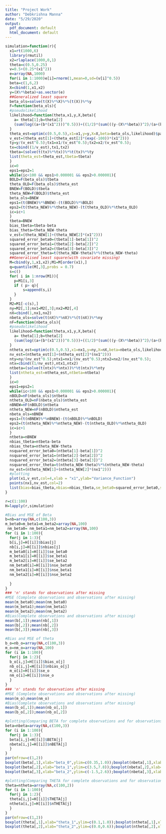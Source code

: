 ---
title: "Project Work"
author: "Debkrishna Manna"
date: "5/29/2020"
output:
  pdf_document: default
  html_document: default
---
```{r}
simulation=function(r){
  x1=rt(1000,6)
  library(rmutil)
  x2=rlaplace(1000,0,1)
  theta=c(0.5,0.25)
  v=0.5+(0.25*(x1^2))
  e=array(NA,1000)
  for(i in 1:1000)e[i]=rnorm(1,mean=0,sd=(v[i]^0.5))
  beta=c(1,6,2)
  X=cbind(1,x1,x2)
  y=(X%*%beta)+as.vector(e)
  ##Generalized least square
  beta_ols=solve(t(X)%*%X)%*%(t(X))%*%y
  F=function(beta_ols){
  #pseudolikelihood
  likelihood=function(theta,x1,y,X,beta){
    a= theta[1];b=theta[2]
    (sum(log((a+(b*(x1^2)))^0.5)))+((1/2)*(sum(((y-(X%*%beta))^2)/(a+(b*(x1^2))))))
  }
  theta_est=optim(c(0.5,0.5),x1=x1,y=y,X=X,beta=beta_ols,likelihood)$par
  v_est=(theta_est[1]+(theta_est[2]*(exp(-100))*(x1^2)))
  ty=y/(v_est^0.5);tx1=x1/(v_est^0.5);tx2=x2/(v_est^0.5);
  tx=cbind((1/v_est),tx1,tx2)
  tbeta=(solve(t(tx)%*%tx))%*%t(tx)%*%ty
  list(theta_est=theta_est,tbeta=tbeta)
  }
  ic=0
  eps1=eps2=1
  while(ic<100 && eps1>0.000001 && eps2>0.000001){
  BOLD=F(beta_ols)$tbeta
  theta_OLD=F(beta_ols)$theta_est
  BNEW=F(BOLD)$tbeta
  theta_NEW=F(BOLD)$theta_est
  beta_ols=BNEW
  eps1=(t(BNEW)%*%BNEW)-(t(BOLD)%*%BOLD)
  eps2=(t(theta_NEW)%*%theta_NEW)-(t(theta_OLD)%*%theta_OLD)
  ic=ic+1
  }
  tbeta=BNEW
  bias_tbeta=tbeta-beta
  bias_theta=theta_NEW-theta
  v_est=(theta_NEW[1]+(theta_NEW[2]*(x1^2)))
  squared_error_beta0=(tbeta[1]-beta[1])^2
  squared_error_beta1=(tbeta[2]-beta[2])^2
  squared_error_beta2=(tbeta[3]-beta[3])^2
  squared_error_theta=t(theta_NEW-theta)%*%(theta_NEW-theta)
  ##Generalised least square(with covariate missing)
  M=cbind(y,1,x1,x2);M1=M[order(x1),]
  q=quantile(M[,3],probs = 0.7)
  s=c()
  for( i in 1:nrow(M1)){
    p=M1[i,3]
    if ( p> q){
        s=append(s,i)
    }
  }
  M2=M1[-c(s),]
  ny=M2[,1];nx1=M2[,3];nx2=M2[,4]
  nX=cbind(1,nx1,nx2)
  nbeta_ols=solve(t(nX)%*%nX)%*%(t(nX))%*%ny
  nF=function(nbeta_ols){
  #pseudolikelihood
  likelihood=function(theta,x1,y,X,beta){
    a= theta[1];b=theta[2]
    (sum(log((a+(b*(x1^2)))^0.5)))+((1/2)*(sum(((y-(X%*%beta))^2)/(a+(b*(x1^2))))))
  }
  ntheta_est=optim(c(0.5,0.5),x1=nx1,y=ny,X=nX,beta=nbeta_ols,likelihood)$par
  nv_est=(ntheta_est[1]+(ntheta_est[2]*(nx1^2)))
  nty=ny/(nv_est^0.5);ntx1=nx1/(nv_est^0.5);ntx2=nx2/(nv_est^0.5);
  ntx=cbind((1/nv_est),ntx1,ntx2)
  ntbeta=(solve(t(ntx)%*%ntx))%*%t(ntx)%*%nty
  list(ntheta_est=ntheta_est,ntbeta=ntbeta)
  }
  ic=0
  eps1=eps2=1
  while(ic<100 && eps1>0.000001 && eps2>0.000001){
  nBOLD=nF(nbeta_ols)$ntbeta
  ntheta_OLD=nF(nbeta_ols)$ntheta_est
  nBNEW=nF(nBOLD)$ntbeta
  ntheta_NEW=nF(nBOLD)$ntheta_est
  nbeta_ols=nBNEW
  eps1=(t(nBNEW)%*%nBNEW)-(t(nBOLD)%*%nBOLD)
  eps2=(t(ntheta_NEW)%*%ntheta_NEW)-(t(ntheta_OLD)%*%ntheta_OLD)
  ic=ic+1
  }
  ntbeta=nBNEW
  nbias_tbeta=ntbeta-beta
  nbias_theta=ntheta_NEW-theta
  nsquared_error_beta0=(ntbeta[1]-beta[1])^2
  nsquared_error_beta1=(ntbeta[2]-beta[2])^2
  nsquared_error_beta2=(ntbeta[3]-beta[3])^2
  nsquared_error_theta=t(ntheta_NEW-theta)%*%(ntheta_NEW-theta)
  nv_est=(ntheta_NEW[1]+(ntheta_NEW[2]*(nx1^2)))
  #plotting
  plot(x1,v_est,col=4,xlab = "x1",ylab="Variance_Function")
  points(nx1,nv_est,col=2)
  list(bias=bias_tbeta,nbias=nbias_tbeta,se_beta0=squared_error_beta0,se_beta1=squared_error_beta1,se_beta2=squared_error_beta2,nse_beta0=nsquared_error_beta0,nse_beta1=nsquared_error_beta1,nse_beta2=nsquared_error_beta2,bias_o=bias_theta,nbias_o=nbias_theta,se_o=squared_error_theta,nse_o=nsquared_error_theta,BETA=tbeta,nBETA=ntbeta,THETA=theta_NEW,nTHETA=ntheta_NEW,x1=x1,v_est=v_est,nx1=nx1,nv_est=nv_est)
}
```

```{r}
r=c(1:100)
H=lapply(r,simulation)
```


```{r}
#Bias and MSE of Beta
b=nb=array(NA,c(100,3))
m_beta0=m_beta1=m_beta2=array(NA,100)
 nm_beta0= nm_beta1=nm_beta2=array(NA,100)
for (i in 1:100){
  for(j in 1:3){
  b[i,j]=H[[i]]$bias[j]
  nb[i,j]=H[[i]]$nbias[j]
  m_beta0[i]=H[[i]]$se_beta0
  m_beta1[i]=H[[i]]$se_beta1
  m_beta2[i]=H[[i]]$se_beta2
  nm_beta0[i]=H[[i]]$nse_beta0
  nm_beta1[i]=H[[i]]$nse_beta1
  nm_beta2[i]=H[[i]]$nse_beta2
  
  }
}
### 'n' stands for observations after missing
#MSE (Complete observations and observations after missing)
mean(m_beta0);mean(nm_beta0)
mean(m_beta1);mean(nm_beta1)
mean(m_beta2);mean(nm_beta2)
#Bias(Complete observations and observations after missing)
mean(b[,1]);mean(nb[,1])
mean(b[,2]);mean(nb[,2])
mean(b[,3]);mean(nb[,3])
```
```{r}
#Bias and MSE of theta 
b_o=nb_o=array(NA,c(100,3))
m_o=nm_o=array(NA,100)
for (i in 1:100){
  for(j in 1:2){
  b_o[i,j]=H[[i]]$bias_o[j]
  nb_o[i,j]=H[[i]]$nbias_o[j]
  m_o[i]=H[[i]]$se_o
  nm_o[i]=H[[i]]$nse_o
  }
}
### 'n' stands for observations after missing
#MSE (Complete observations and observations after missing)
mean(m_o);mean(nm_o)
#Bias(Complete observations and observations after missing)
mean(b_o[,1]);mean(nb_o[,1])
mean(b_o[,2]);mean(nb_o[,2])
```
```{r}
#plotting(Comparing BETA for complete observations and for observations after missing)
beta=nbeta=array(NA,c(100,3))
for (i in 1:100){
  for(j in 1:3){
  beta[i,j]=H[[i]]$BETA[j]
  nbeta[i,j]=H[[i]]$nBETA[j]
  }
}
par(mfrow=c(1,2))
boxplot(beta[,1],xlab="beta_0",ylim=c(0.35,1.0));boxplot(nbeta[,1],xlab="new_beta_0",ylim=c(0.35,1.0))
boxplot(beta[,2],xlab="beta_1",ylim=c(3.5,7.8));boxplot(nbeta[,2],xlab="new_beta_1",ylim=c(3.5,7.8))
boxplot(beta[,3],xlab="beta_2",ylim=c(-1.5,2.6));boxplot(nbeta[,3],xlab="new_beta_2",ylim=c(-1.5,2.6))
```

```{r}
#plotting(Comparing THETA for complete observations and for observations after missing)
theta=ntheta=array(NA,c(100,2))
for (i in 1:100){
  for(j in 1:2){
  theta[i,j]=H[[i]]$THETA[j]
  ntheta[i,j]=H[[i]]$nTHETA[j]
  }
}
par(mfrow=c(1,2))
boxplot(theta[,1],xlab="theta_1",ylim=c(0.1,1.0));boxplot(ntheta[,1],xlab="new_theta_1",ylim=c(0.1,1.0))
boxplot(theta[,2],xlab="theta_2",ylim=c(0.0,0.6));boxplot(ntheta[,2],xlab="new_theta_2",ylim=c(0.0,0.6))
```

